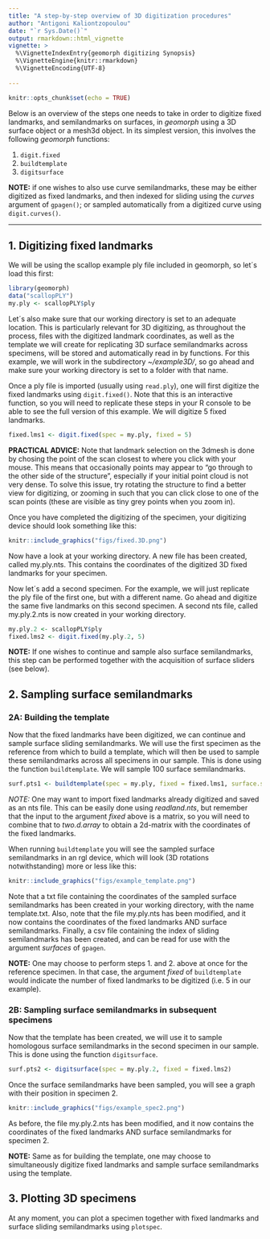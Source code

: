 ```yaml
---
title: "A step-by-step overview of 3D digitization procedures"
author: "Antigoni Kaliontzopoulou"
date: "`r Sys.Date()`"
output: rmarkdown::html_vignette
vignette: >
  %\VignetteIndexEntry{geomorph digitizing Synopsis}
  %\VignetteEngine{knitr::rmarkdown}
  %\VignetteEncoding{UTF-8}
  
---
```


```r
knitr::opts_chunk$set(echo = TRUE)
```


Below is an overview of the steps one needs to take in order to digitize fixed landmarks, and semilandmarks on surfaces, in *geomorph* using a 3D surface object or a mesh3d object. In its simplest version, this involves the following *geomorph* functions:

  1. `digit.fixed`
  2. `buildtemplate`
  3. `digitsurface`

**NOTE:** if one wishes to also use curve semilandmarks, these may be either digitized as fixed landmarks, and then indexed for sliding using the *curves* argument of `gpagen()`; or sampled automatically from a digitized curve using `digit.curves()`.   

---
## 1. Digitizing fixed landmarks
We will be using the scallop example ply file included in geomorph, so let´s load this first:

```r
library(geomorph)
data("scallopPLY")
my.ply <- scallopPLY$ply
```


Let´s also make sure that our working directory is set to an adequate location. This is particularly relevant for 3D digitizing, as throughout the process, files with the digitized landmark coordinates, as well as the template we will create for replicating 3D surface semilandmarks across specimens, will be stored and automatically read in by functions. For this example, we will work in the subdirectory *~/example3D/*, so go ahead and make sure your working directory is set to a folder with that name.


Once a ply file is imported (usually using `read.ply`), one will first digitize the fixed landmarks using `digit.fixed()`. Note that this is an interactive function, so you will need to replicate these steps in your R console to be able to see the full version of this example. We will digitize 5 fixed landmarks.

```r
fixed.lms1 <- digit.fixed(spec = my.ply, fixed = 5)
```

**PRACTICAL ADVICE:** Note that landmark selection on the 3dmesh is done by chosing the point of the scan closest to where you click with your mouse. This means that occasionally points may appear to "go through to the other side of the structure", especially if your initial point cloud is not very dense. To solve this issue, try rotating the structure to find a better view for digitizing, or zooming in such that you can click close to one of the scan points (these are visible as tiny grey points when you zoom in). 

Once you have completed the digitizing of the specimen, your digitizing device should look something like this:

```r
knitr::include_graphics("figs/fixed.3D.png")  
```

Now have a look at your working directory. A new file has been created, called my.ply.nts. This contains the coordinates of the digitized 3D fixed landmarks for your specimen.

Now let´s add a second specimen. For the example, we will just replicate the ply file of the first one, but with a different name. Go ahead and digitize the same five landmarks on this second specimen. A second nts file, called my.ply.2.nts is now created in your working directory.

```r
my.ply.2 <- scallopPLY$ply
fixed.lms2 <- digit.fixed(my.ply.2, 5)
```

**NOTE:** If one wishes to continue and sample also surface semilandmarks, this step can be performed together with the acquisition of surface sliders (see below).

## 2. Sampling surface semilandmarks
### 2A: Building the template
Now that the fixed landmarks have been digitized, we can continue and sample surface sliding semilandmarks. We will use the first specimen as the reference from which to build a template, which will then be used to sample these semilandmarks across all specimens in our sample. This is done using the function `buildtemplate`. We will sample 100 surface semilandmarks. 

```r
surf.pts1 <- buildtemplate(spec = my.ply, fixed = fixed.lms1, surface.sliders = 100)
```

*NOTE:* One may want to import fixed landmarks already digitized and saved as an nts file. This can be easily done using *readland.nts*, but remember that the input to the argument *fixed* above is a matrix, so you will need to combine that to *two.d.array* to obtain a 2d-matrix with the coordinates of the fixed landmarks.


When running `buildtemplate` you will see the sampled surface semilandmarks in an rgl device, which will look (3D rotations notwithstanding) more or less like this:

```r
knitr::include_graphics("figs/example_template.png")  
```

Note that a txt file containing the coordinates of the sampled surface semilandmarks has been created in your working directory, with the name template.txt. Also, note that the file my.ply.nts has been modified, and it now contains the coordinates of the fixed landmarks AND surface semilandmarks. Finally, a csv file containing the index of sliding semilandmarks has been created, and can be read for use with the argument *surfaces* of `gpagen`.

**NOTE:** One may choose to perform steps 1. and 2. above at once for the reference specimen. In that case, the argument *fixed* of `buildtemplate` would indicate the number of fixed landmarks to be digitized (i.e. 5 in our example).

### 2B: Sampling surface semilandmarks in subsequent specimens
Now that the template has been created, we will use it to sample homologous surface semilandmarks in the second specimen in our sample. This is done using the function `digitsurface`.

```r
surf.pts2 <- digitsurface(spec = my.ply.2, fixed = fixed.lms2)
```

Once the surface semilandmarks have been sampled, you will see a graph with their position in specimen 2.

```r
knitr::include_graphics("figs/example_spec2.png")  
```

As before, the file my.ply.2.nts has been modified, and it now contains the coordinates of the fixed landmarks AND surface semilandmarks for specimen 2. 

**NOTE:** Same as for building the template, one may choose to simultaneously digitize fixed landmarks and sample surface semilandmarks using the template.

## 3. Plotting 3D specimens
At any moment, you can plot a specimen together with fixed landmarks and surface sliding semilandmarks using `plotspec`.